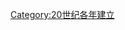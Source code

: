 {{estcat|191|0|1909|1920}}
{{Commons cat|1910 establishments}}
[[Category:20世纪各年建立|Category:20世纪各年建立]]